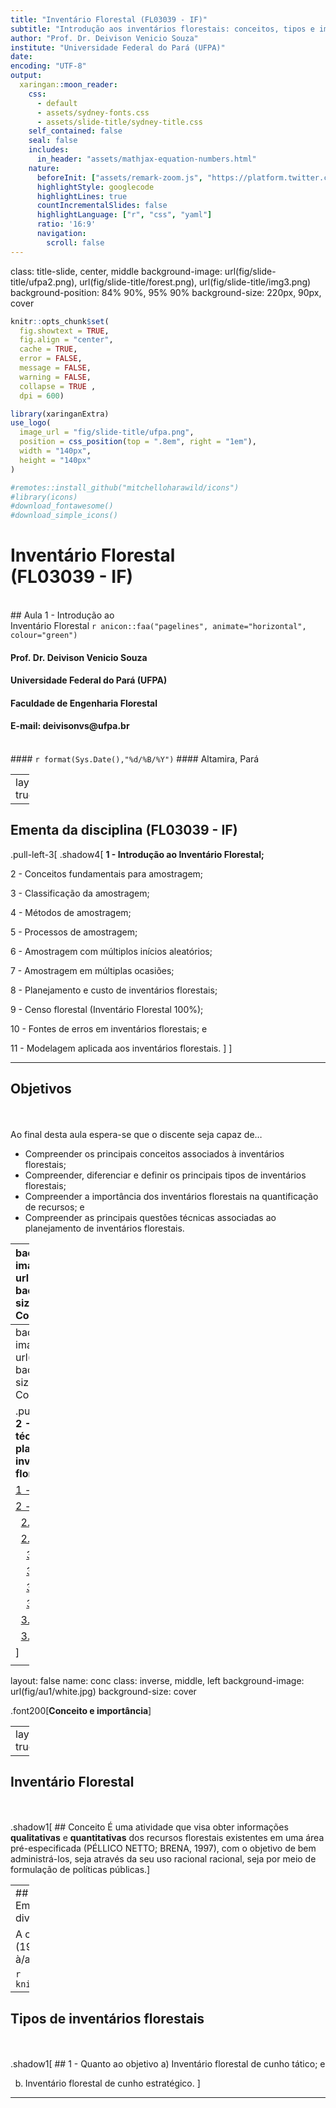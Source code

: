 ```yaml
---
title: "Inventário Florestal (FL03039 - IF)"
subtitle: "Introdução aos inventários florestais: conceitos, tipos e importância"
author: "Prof. Dr. Deivison Venicio Souza"
institute: "Universidade Federal do Pará (UFPA)"
date: 
encoding: "UTF-8"
output:
  xaringan::moon_reader:
    css: 
      - default 
      - assets/sydney-fonts.css
      - assets/slide-title/sydney-title.css
    self_contained: false
    seal: false
    includes:
      in_header: "assets/mathjax-equation-numbers.html"
    nature:
      beforeInit: ["assets/remark-zoom.js", "https://platform.twitter.com/widgets.js"]
      highlightStyle: googlecode
      highlightLines: true
      countIncrementalSlides: false
      highlightLanguage: ["r", "css", "yaml"]
      ratio: '16:9'
      navigation:
        scroll: false
---
```

class: title-slide, center, middle
background-image: url(fig/slide-title/ufpa2.png), url(fig/slide-title/forest.png), url(fig/slide-title/img3.png)
background-position: 84% 90%, 95% 90%
background-size: 220px, 90px, cover

```r
knitr::opts_chunk$set(
  fig.showtext = TRUE,
  fig.align = "center", 
  cache = TRUE,
  error = FALSE,
  message = FALSE, 
  warning = FALSE, 
  collapse = TRUE ,
  dpi = 600)
```

```r
library(xaringanExtra)
use_logo(
  image_url = "fig/slide-title/ufpa.png",
  position = css_position(top = ".8em", right = "1em"),
  width = "140px",
  height = "140px"
)
```

```r
#remotes::install_github("mitchelloharawild/icons")
#library(icons)
#download_fontawesome()
#download_simple_icons()
```


<!-- title-slide -->
# Inventário Florestal <br> (FL03039 - IF)
<br>
## Aula 1 - Introdução ao <br> Inventário Florestal `r anicon::faa("pagelines", animate="horizontal", colour="green")`

#### **Prof. Dr. Deivison Venicio Souza**
#### Universidade Federal do Pará (UFPA) 
#### Faculdade de Engenharia Florestal
#### E-mail: deivisonvs@ufpa.br
<br>
#### `r format(Sys.Date(),"%d/%B/%Y")`
#### Altamira, Pará

---
layout: true
<div class="my-header"></div>
<div class="my-footer"><span>Prof. Dr. Deivison Venicio Souza (E-mail: deivisonvs@ufpa.br)&emsp;&emsp;&emsp;&emsp;&emsp;Inventário Florestal (FL03039 - IF) - Introdução ao Inventário Florestal</div>

---

## Ementa da disciplina (FL03039 - IF)

.pull-left-3[
.shadow4[
**1 - Introdução ao Inventário Florestal;**

2 - Conceitos fundamentais para amostragem; 

3 - Classificação da amostragem; 

4 - Métodos de amostragem; 

5 - Processos de amostragem; 

6 - Amostragem com múltiplos inícios aleatórios;

7 - Amostragem em múltiplas ocasiões; 

8 - Planejamento e custo de inventários florestais; 

9 - Censo florestal (Inventário Florestal 100%); 

10 - Fontes de erros em inventários florestais; e

11 - Modelagem aplicada aos inventários florestais. 
]
]


---

## Objetivos
<br><br>
Ao final desta aula espera-se que o discente seja capaz de...

* Compreender os principais conceitos associados à inventários florestais;
* Compreender, diferenciar e definir os principais tipos de inventários florestais;
* Compreender a importância dos inventários florestais na quantificação de recursos; e
* Compreender as principais questões técnicas associadas ao planejamento de inventários florestais.

---
background-image: url(fig/white.jpg)
background-size: cover
## Conteúdo

.pull-top[
**Parte 1 - Tipos de inventários florestais**

[1 - Conceito e importância](#conc)

[2 - Classificação de inventários florestais](#tipos)

&nbsp;&nbsp;[2.1 - Quanto ao objetivo](#TA)

&nbsp;&nbsp;&nbsp;&nbsp;[2.1.1 - Inventário florestal de cunho tático](#RT)

&nbsp;&nbsp;&nbsp;&nbsp;[2.1.2 - Inventário florestal de cunho estratégico](#RT)

&nbsp;&nbsp;[2.2 - Quanto à abrangência das informações](#AAS)

&nbsp;&nbsp;[2.3 - Quanto à maneira de obtenção dos dados de campo](#AAS)

&nbsp;&nbsp;[2.4 - Quanto à abordagem da população no tempo](#AAS)

&nbsp;&nbsp;[2.5 - Quanto ao grau de detalhamento dos resultados](#AAS)

&nbsp;&nbsp;&nbsp;&nbsp;[3.2.1 - ](#RT)

&nbsp;&nbsp;&nbsp;&nbsp;[3.2.2 - ](#bag)

&nbsp;&nbsp;&nbsp;&nbsp;[3.2.3 - ](#rf)

&nbsp;&nbsp;&nbsp;&nbsp;[3.2.4 - ](#out)

&nbsp;&nbsp;[3.3 - ](#mr)

&nbsp;&nbsp;[3.4 - ](#md)

]

---
background-image: url(fig/white.jpg)
background-size: cover
## Conteúdo

.pull-top[
**Parte 2 - Aspectos técnicos no planejamento de inventários florestais**

[1 - ](#AR)

[2 - ](#CultME)

&nbsp;&nbsp;[2.1 - ](#TA)

&nbsp;&nbsp;[2.2 - ](#AAS)

&nbsp;&nbsp;&nbsp;&nbsp;[3.2.1 - ](#RT)

&nbsp;&nbsp;&nbsp;&nbsp;[3.2.2 - ](#bag)

&nbsp;&nbsp;&nbsp;&nbsp;[3.2.3 - ](#rf)

&nbsp;&nbsp;&nbsp;&nbsp;[3.2.4 - ](#out)

&nbsp;&nbsp;[3.3 - ](#mr)

&nbsp;&nbsp;[3.4 - ](#md)

]

<!-- Slide XX -->
---
layout: false
name: conc
class: inverse, middle, left
background-image: url(fig/au1/white.jpg)
background-size: cover

.font200[**Conceito e importância**]

---
layout: true
<div class="my-header"></div>
<div class="my-footer"><span>Prof. Dr. Deivison Venicio Souza (E-mail: deivisonvs@ufpa.br)&emsp;&emsp;&emsp;&emsp;&emsp;Inventário Florestal (FL03039 - IF) - Introdução ao Inventário Florestal</div>

---

## Inventário Florestal
<br><br>
.shadow1[
## Conceito
É uma atividade que visa obter informações **qualitativas** e **quantitativas** dos recursos florestais existentes em uma área pré-especificada (PÉLLICO NETTO; BRENA, 1997), com o objetivo de bem administrá-los, seja através da seu uso racional racional, seja por meio de formulação de políticas públicas.
]

---
## Tipos de inventários florestais
<br>
Em geral, os IFs podem ser classificados em diversos tipos. 

A classificaçao proposta em Péllico Netto; Brena (1997) é bem aceita e classifica os IFs quanto à/ao(s):

```r
knitr::include_graphics('fig/au1/IF_Tipos.png')
```

---

## Tipos de inventários florestais
<br><br>
.shadow1[
## 1 - Quanto ao objetivo
a) Inventário florestal de cunho tático; e

b) Inventário florestal de cunho estratégico.
]

---
